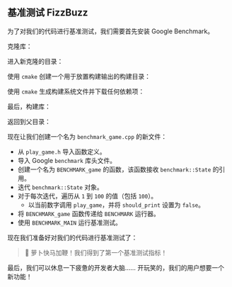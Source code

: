 
## 基准测试 FizzBuzz

为了对我们的代码进行基准测试，我们需要首先安装 Google Benchmark。

克隆库：

<GitClone />

进入新克隆的目录：

<CdBenchmark />

使用 `cmake` 创建一个用于放置构建输出的构建目录：

<CmakeMakeDirectory />

使用 `cmake` 生成构建系统文件并下载任何依赖项：

<CmakeCmake />

最后，构建库：

<CmakeRelease />

返回到父目录：

<CdBack />

现在让我们创建一个名为 `benchmark_game.cpp` 的新文件：

<BenchmarkGameCode />

- 从 `play_game.h` 导入函数定义。
- 导入 Google `benchmark` 库头文件。
- 创建一个名为 `BENCHMARK_game` 的函数，该函数接收 `benchmark::State` 的引用。
- 迭代 `benchmark::State` 对象。
- 对于每次迭代，遍历从 `1` 到 `100` 的值（包括 `100`）。
  - 以当前数字调用 `play_game`，并将 `should_print` 设置为 `false`。
- 将 `BENCHMARK_game` 函数传递给 `BENCHMARK` 运行器。
- 使用 `BENCHMARK_MAIN` 运行基准测试。

现在我们准备好对我们的代码进行基准测试了：

<BenchmarkGameOutput />

> 🐰 萝卜快马加鞭！我们得到了第一个基准测试指标！

最后，我们可以休息一下疲惫的开发者大脑……
开玩笑的，我们的用户想要一个新功能！